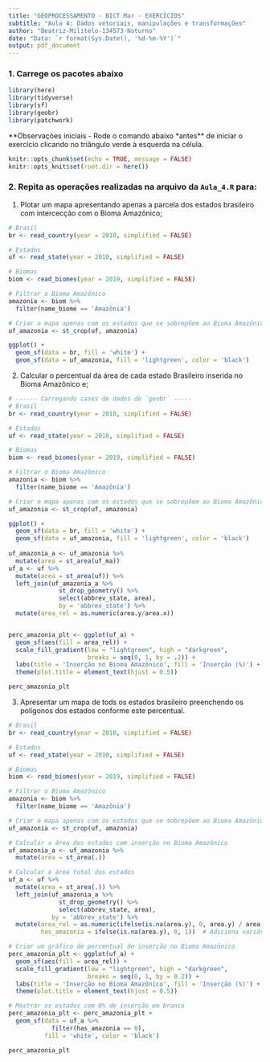 ```yaml
---
title: "GEOPROCESSAMENTO - BICT Mar - EXERCÍCIOS"
subtitle: "Aula 4: Dados vetoriais, manipulações e transformações"
author: "Beatriz-Militelo-134573-Noturno"
date: "Data: `r format(Sys.Date(), '%d-%m-%Y')`"
output: pdf_document
---
```


### 1. Carrege os pacotes abaixo

```r
library(here)
library(tidyverse)
library(sf)
library(geobr)
library(patchwork)
```

**Observações iniciais
 - Rode o comando abaixo *antes** de iniciar o exercício clicando no triângulo verde à esquerda na célula.
 
```r
knitr::opts_chunk$set(echo = TRUE, message = FALSE)
knitr::opts_knit$set(root.dir = here()) 
```

### 2. Repita as operações realizadas na arquivo da `Aula_4.R` para:

1. Plotar um mapa apresentando apenas a parcela dos estados brasileiro com intercecção com o Bioma Amazônico;
```r
# Brasil
br <- read_country(year = 2010, simplified = FALSE)

# Estados
uf <- read_state(year = 2010, simplified = FALSE)

# Biomas
biom <- read_biomes(year = 2019, simplified = FALSE)

# Filtrar o Bioma Amazônico
amazonia <- biom %>% 
  filter(name_biome == 'Amazônia')

# Criar o mapa apenas com os estados que se sobrepõem ao Bioma Amazônico
uf_amazonia <- st_crop(uf, amazonia)

ggplot() +
  geom_sf(data = br, fill = 'white') +
  geom_sf(data = uf_amazonia, fill = 'lightgreen', color = 'black')
```

2. Calcular o percentual da área de cada estado Brasileiro inserida no Bioma Amazônico e;
```r
# ------ Carregando cases de dados de `geobr` -----
# Brasil
br <- read_country(year = 2010, simplified = FALSE)

# Estados
uf <- read_state(year = 2010, simplified = FALSE)

# Biomas
biom <- read_biomes(year = 2019, simplified = FALSE)

# Filtrar o Bioma Amazônico
amazonia <- biom %>% 
  filter(name_biome == 'Amazônia')

# Criar o mapa apenas com os estados que se sobrepõem ao Bioma Amazônico
uf_amazonia <- st_crop(uf, amazonia)

ggplot() +
  geom_sf(data = br, fill = 'white') +
  geom_sf(data = uf_amazonia, fill = 'lightgreen', color = 'black')
  
uf_amazonia_a <- uf_amazonia %>% 
  mutate(area = st_area(uf_ma))
uf_a <- uf %>% 
  mutate(area = st_area(uf)) %>% 
  left_join(uf_amazonia_a %>% 
              st_drop_geometry() %>% 
              select(abbrev_state, area), 
              by = 'abbrev_state') %>% 
  mutate(area_rel = as.numeric(area.y/area.x))


perc_amazonia_plt <- ggplot(uf_a) +
  geom_sf(aes(fill = area_rel)) +
  scale_fill_gradient(low = "lightgreen", high = "darkgreen",
                      breaks = seq(0, 1, by = .2)) +
  labs(title = 'Inserção no Bioma Amazônico', fill = 'Inserção (%)') +
  theme(plot.title = element_text(hjust = 0.5))

perc_amazonia_plt


```

3. Apresentar um mapa de tods os estados brasileiro preenchendo os polígonos dos estados conforme este percentual.

```r
# Brasil
br <- read_country(year = 2010, simplified = FALSE)

# Estados
uf <- read_state(year = 2010, simplified = FALSE)

# Biomas
biom <- read_biomes(year = 2019, simplified = FALSE)

# Filtrar o Bioma Amazônico
amazonia <- biom %>%
  filter(name_biome == 'Amazônia')

# Criar o mapa apenas com os estados que se sobrepõem ao Bioma Amazônico
uf_amazonia <- st_crop(uf, amazonia)

# Calcular a área dos estados com inserção no Bioma Amazônico
uf_amazonia_a <- uf_amazonia %>%
  mutate(area = st_area(.))

# Calcular a área total dos estados
uf_a <- uf %>%
  mutate(area = st_area(.)) %>%
  left_join(uf_amazonia_a %>%
              st_drop_geometry() %>%
              select(abbrev_state, area),
            by = 'abbrev_state') %>%
  mutate(area_rel = as.numeric(ifelse(is.na(area.y), 0, area.y) / area.x),
         has_amazonia = ifelse(is.na(area.y), 0, 1))  # Adiciona variável binária para indicar presença/ausência

# Criar um gráfico de percentual de inserção no Bioma Amazônico
perc_amazonia_plt <- ggplot(uf_a) +
  geom_sf(aes(fill = area_rel)) +
  scale_fill_gradient(low = "lightgreen", high = "darkgreen",
                      breaks = seq(0, 1, by = 0.2)) +
  labs(title = 'Inserção no Bioma Amazônico', fill = 'Inserção (%)') +
  theme(plot.title = element_text(hjust = 0.5))

# Mostrar os estados com 0% de inserção em branco
perc_amazonia_plt <- perc_amazonia_plt +
  geom_sf(data = uf_a %>%
            filter(has_amazonia == 0),
          fill = 'white', color = 'black')

perc_amazonia_plt

```
